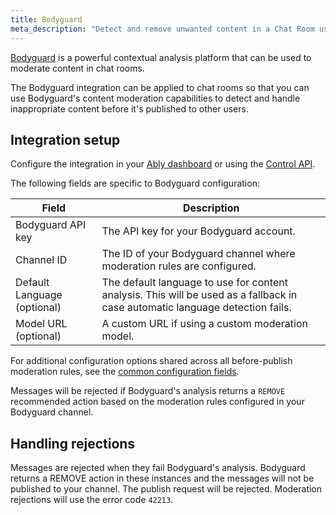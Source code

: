 ```yaml
---
title: Bodyguard
meta_description: "Detect and remove unwanted content in a Chat Room using Bodyguard AI."
---
```


[Bodyguard](https://bodyguard.ai/) is a powerful contextual analysis platform that can be used to moderate content in chat rooms.

The Bodyguard integration can be applied to chat rooms so that you can use Bodyguard's content moderation capabilities to detect and handle inappropriate content before it's published to other users.

## Integration setup <a id="setup"/>

Configure the integration in your [Ably dashboard](https://ably.com/accounts/any/apps/any/integrations) or using the [Control API](/docs/account/control-api).

The following fields are specific to Bodyguard configuration:

| Field | Description |
| ----- | ----------- |
| Bodyguard API key | The API key for your Bodyguard account. |
| Channel ID | The ID of your Bodyguard channel where moderation rules are configured. |
| Default Language (optional) | The default language to use for content analysis. This will be used as a fallback in case automatic language detection fails. |
| Model URL (optional) | A custom URL if using a custom moderation model. |

For additional configuration options shared across all before-publish moderation rules, see the [common configuration fields](/docs/chat/moderation#common-config).

Messages will be rejected if Bodyguard's analysis returns a `REMOVE` recommended action based on the moderation rules configured in your Bodyguard channel.

## Handling rejections <a id="rejections"/>

Messages are rejected when they fail Bodyguard's analysis. Bodyguard returns a REMOVE action in these instances and the messages will not be published to your channel. The publish request will be rejected. Moderation rejections will use the error code `42213`.
